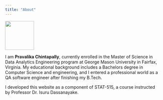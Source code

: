 ```yaml
---
title: "About"
---
```


![](img/image.jpg){fig-align="center" width="94"}

I am **Pravalika Chintapally**, currently enrolled in the Master of Science in Data Analytics Engineering program at George Mason University in Fairfax, Virginia. My educational background includes a Bachelors degree in Computer Science and engineering, and I entered a professional world as a QA software engineer after finishing my B.Tech.

I developed this website as a component of STAT-515, a course instructed by Professor Dr. Isuru Dassanayake.
